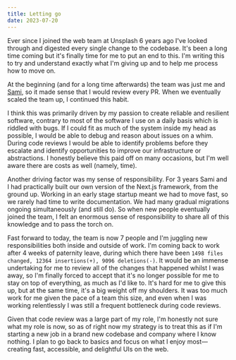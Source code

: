 ```yaml
---
title: Letting go
date: 2023-07-20
---
```


Ever since I joined the web team at Unsplash 6 years ago I've looked through and digested every single change to the codebase. It's been a long time coming but it's finally time for me to put an end to this. I'm writing this to try and understand exactly what I'm giving up and to help me process how to move on.

At the beginning (and for a long time afterwards) the team was just me and [Sami](https://twitter.com/samijaber_), so it made sense that I would review every PR. When we eventually scaled the team up, I continued this habit.

I think this was primarily driven by my passion to create reliable and resilient software, contrary to most of the software I use on a daily basis which is riddled with bugs. If I could fit as much of the system inside my head as possible, I would be able to debug and reason about issues on a whim. During code reviews I would be able to identify problems before they escalate and identify opportunities to improve our infrastructure or abstractions. I honestly believe this paid off on many occasions, but I'm well aware there are costs as well (namely, time).

Another driving factor was my sense of responsibility. For 3 years Sami and I had practically built our own version of the Next.js framework, from the ground up. Working in an early stage startup meant we had to move fast, so we rarely had time to write documentation. We had many gradual migrations ongoing simultaneously (and still do). So when new people eventually joined the team, I felt an enormous sense of responsibility to share all of this knowledge and to pass the torch on.

Fast forward to today, the team is now 7 people and I'm juggling new responsibilities both inside and outside of work. I'm coming back to work after 4 weeks of paternity leave, during which there have been `1498 files changed, 12364 insertions(+), 9096 deletions(-)`. It would be an immense undertaking for me to review all of the changes that happened whilst I was away, so I'm finally forced to accept that it's no longer possible for me to stay on top of everything, as much as I'd like to. It's hard for me to give this up, but at the same time, it's a big weight off my shoulders. It was too much work for me given the pace of a team this size, and even when I was working relentlessly I was still a frequent bottleneck during code reviews.

Given that code review was a large part of my role, I'm honestly not sure what my role is now, so as of right now my strategy is to treat this as if I'm starting a new job in a brand new codebase and company where I know nothing. I plan to go back to basics and focus on what I enjoy most—creating fast, accessible, and delightful UIs on the web.
